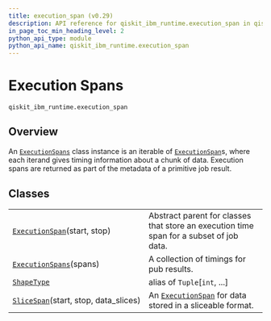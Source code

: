 ```yaml
---
title: execution_span (v0.29)
description: API reference for qiskit_ibm_runtime.execution_span in qiskit-ibm-runtime v0.29
in_page_toc_min_heading_level: 2
python_api_type: module
python_api_name: qiskit_ibm_runtime.execution_span
---
```


<span id="execution-spans-qiskit-ibm-runtime-execution-span" />

<span id="module-qiskit_ibm_runtime.execution_span" />

# Execution Spans

`qiskit_ibm_runtime.execution_span`

## Overview

An [`ExecutionSpans`](execution-span-execution-spans "qiskit_ibm_runtime.execution_span.ExecutionSpans") class instance is an iterable of [`ExecutionSpan`](execution-span-execution-span "qiskit_ibm_runtime.execution_span.ExecutionSpan")s, where each iterand gives timing information about a chunk of data. Execution spans are returned as part of the metadata of a primitive job result.

## Classes

|                                                                                                                   |                                                                                                                                              |
| ----------------------------------------------------------------------------------------------------------------- | -------------------------------------------------------------------------------------------------------------------------------------------- |
| [`ExecutionSpan`](execution-span-execution-span "qiskit_ibm_runtime.execution_span.ExecutionSpan")(start, stop)   | Abstract parent for classes that store an execution time span for a subset of job data.                                                      |
| [`ExecutionSpans`](execution-span-execution-spans "qiskit_ibm_runtime.execution_span.ExecutionSpans")(spans)      | A collection of timings for pub results.                                                                                                     |
| [`ShapeType`](execution-span-shape-type "qiskit_ibm_runtime.execution_span.ShapeType")                            | alias of `Tuple`\[`int`, ...]                                                                                                                |
| [`SliceSpan`](execution-span-slice-span "qiskit_ibm_runtime.execution_span.SliceSpan")(start, stop, data\_slices) | An [`ExecutionSpan`](execution-span-execution-span "qiskit_ibm_runtime.execution_span.ExecutionSpan") for data stored in a sliceable format. |

